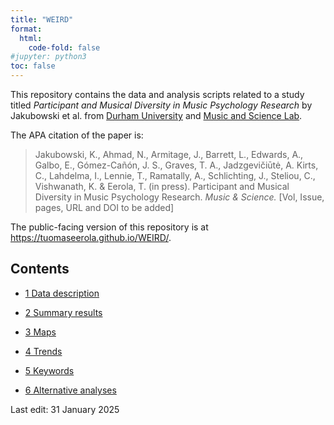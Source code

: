 ```yaml
---
title: "WEIRD"
format:
  html:
    code-fold: false
#jupyter: python3
toc: false
---
```



This repository contains the data and analysis scripts related to a study titled _Participant and Musical Diversity in Music Psychology Research_ by Jakubowski et al. from [Durham University](https://www.durham.ac.uk) and [Music and Science Lab](https://musicscience.net). 

The APA citation of the paper is:

> Jakubowski, K., Ahmad, N., Armitage, J., Barrett, L., Edwards, A., Galbo, E., Gómez-Cañón, J. S.,  Graves, T. A., Jadzgevičiūtė, A. Kirts, C., Lahdelma, I., Lennie, T., Ramatally, A., Schlichting, J.,  Steliou, C., Vishwanath, K. & Eerola, T. (in press). Participant and Musical Diversity in Music Psychology Research. _Music & Science._ [Vol, Issue, pages, URL and DOI to be added] 

The public-facing version of this repository is at [https://tuomaseerola.github.io/WEIRD/](https://tuomaseerola.github.io/WEIRD/).


## Contents

- [1 Data description](01_data_description.qmd)

- [2 Summary results](02_summary_results.qmd)

- [3 Maps](03_maps.qmd)

- [4 Trends](04_trends.qmd)

- [5 Keywords](05_keywords.qmd)

- [6 Alternative analyses](06_alternative_analyses.qmd)

Last edit: 31 January 2025